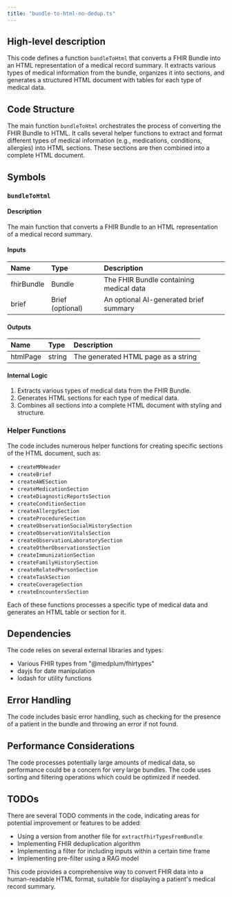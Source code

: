 ```yaml
---
title: "bundle-to-html-no-dedup.ts"
---
```


## High-level description
This code defines a function `bundleToHtml` that converts a FHIR Bundle into an HTML representation of a medical record summary. It extracts various types of medical information from the bundle, organizes it into sections, and generates a structured HTML document with tables for each type of medical data.

## Code Structure
The main function `bundleToHtml` orchestrates the process of converting the FHIR Bundle to HTML. It calls several helper functions to extract and format different types of medical information (e.g., medications, conditions, allergies) into HTML sections. These sections are then combined into a complete HTML document.

## Symbols

### `bundleToHtml`
#### Description
The main function that converts a FHIR Bundle to an HTML representation of a medical record summary.

#### Inputs
| Name | Type | Description |
|:-----|:-----|:------------|
| fhirBundle | Bundle | The FHIR Bundle containing medical data |
| brief | Brief (optional) | An optional AI-generated brief summary |

#### Outputs
| Name | Type | Description |
|:-----|:-----|:------------|
| htmlPage | string | The generated HTML page as a string |

#### Internal Logic
1. Extracts various types of medical data from the FHIR Bundle.
2. Generates HTML sections for each type of medical data.
3. Combines all sections into a complete HTML document with styling and structure.

### Helper Functions
The code includes numerous helper functions for creating specific sections of the HTML document, such as:
- `createMRHeader`
- `createBrief`
- `createAWESection`
- `createMedicationSection`
- `createDiagnosticReportsSection`
- `createConditionSection`
- `createAllergySection`
- `createProcedureSection`
- `createObservationSocialHistorySection`
- `createObservationVitalsSection`
- `createObservationLaboratorySection`
- `createOtherObservationsSection`
- `createImmunizationSection`
- `createFamilyHistorySection`
- `createRelatedPersonSection`
- `createTaskSection`
- `createCoverageSection`
- `createEncountersSection`

Each of these functions processes a specific type of medical data and generates an HTML table or section for it.

## Dependencies
The code relies on several external libraries and types:
- Various FHIR types from "@medplum/fhirtypes"
- dayjs for date manipulation
- lodash for utility functions

## Error Handling
The code includes basic error handling, such as checking for the presence of a patient in the bundle and throwing an error if not found.

## Performance Considerations
The code processes potentially large amounts of medical data, so performance could be a concern for very large bundles. The code uses sorting and filtering operations which could be optimized if needed.

## TODOs
There are several TODO comments in the code, indicating areas for potential improvement or features to be added:
- Using a version from another file for `extractFhirTypesFromBundle`
- Implementing FHIR deduplication algorithm
- Implementing a filter for including inputs within a certain time frame
- Implementing pre-filter using a RAG model

This code provides a comprehensive way to convert FHIR data into a human-readable HTML format, suitable for displaying a patient's medical record summary.